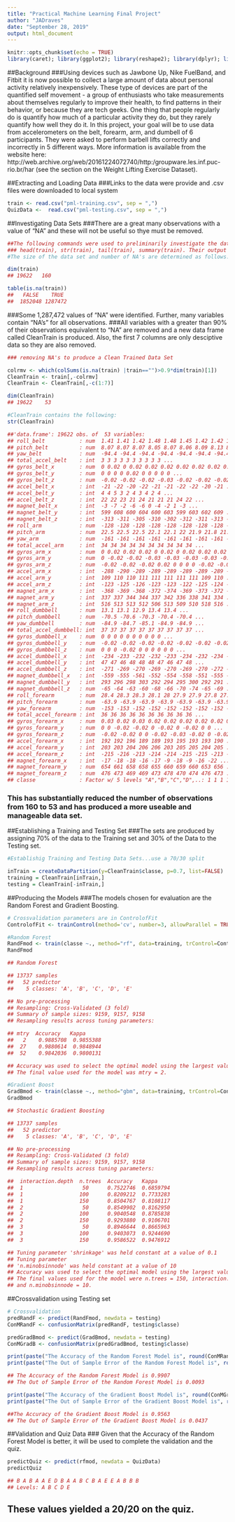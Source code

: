---
title: "Practical Machine Learning Final Project"
author: "JADraves"
date: "September 28, 2019"
output: html_document
---

```{r setup, eval=FALSE}
knitr::opts_chunk$set(echo = TRUE)
library(caret); library(ggplot2); library(reshape2); library(dplyr); library(gbm)
```

##Background 
###Using devices such as Jawbone Up, Nike FuelBand, and Fitbit it is now possible to collect a large amount of data about personal activity relatively inexpensively. These type of devices are part of the quantified self movement - a group of enthusiasts who take measurements about themselves regularly to improve their health, to find patterns in their behavior, or because they are tech geeks. One thing that people regularly do is quantify how much of a particular activity they do, but they rarely quantify how well they do it. In this project, your goal will be to use data from accelerometers on the belt, forearm, arm, and dumbell of 6 participants. They were asked to perform barbell lifts correctly and incorrectly in 5 different ways. More information is available from the website here: http://web.archive.org/web/20161224072740/http:/groupware.les.inf.puc-rio.br/har (see the section on the Weight Lifting Exercise Dataset).

##Extracting and Loading Data
###Links to the data were provide and .csv files were downloaded to local system
```{r Extracting and loading data, eval=FALSE}
train <- read.csv("pml-training.csv", sep = ",")
QuizData <-  read.csv("pml-testing.csv", sep = ",")
```


##Investigating Data Sets
###There are a great many observations with a value of "NA" and these will not be useful so thye must be removed.
```{r Investigating Data Sets, eval=FALSE}
##The following commands were used to preliminarily investigate the data, data types, and levels.
### head(train), str(train), tail(train), summary(train). Their output is not included due to length.
#The size of the data set and number of NA's are determined as follows:

dim(train)
## 19622   160

table(is.na(train))
##   FALSE    TRUE 
##  1852048 1287472 
```

###Some 1,287,472 values of "NA" were identified.  Further, many variables contain "NA's" for all observations. 
###All variables with a greater than 90% of their observations equivalent to "NA" are removed and a new data frame called CleanTrain is produced.  Also, the first 7 columns are only desciptive data so they are also removed.

```{r Producing a Clean Data Set, eval=FALSE}
### removing NA's to produce a Clean Trained Data Set

colrmv <- which(colSums(is.na(train) |train=="")>0.9*dim(train)[1])
CleanTrain <- train[,-colrmv]
CleanTrain <- CleanTrain[,-c(1:7)]

dim(CleanTrain)
## 19622    53

#CleanTrain contains the following:
str(CleanTrain)

##'data.frame':	19622 obs. of  53 variables:
## roll_belt           : num  1.41 1.41 1.42 1.48 1.48 1.45 1.42 1.42 1.43 1.45 ...
## pitch_belt          : num  8.07 8.07 8.07 8.05 8.07 8.06 8.09 8.13 8.16 8.17 ...
## yaw_belt            : num  -94.4 -94.4 -94.4 -94.4 -94.4 -94.4 -94.4 -94.4 -94.4 -94.4 ...
## total_accel_belt    : int  3 3 3 3 3 3 3 3 3 3 ...
## gyros_belt_x        : num  0 0.02 0 0.02 0.02 0.02 0.02 0.02 0.02 0.03 ...
## gyros_belt_y        : num  0 0 0 0 0.02 0 0 0 0 0 ...
## gyros_belt_z        : num  -0.02 -0.02 -0.02 -0.03 -0.02 -0.02 -0.02 -0.02 -0.02 0 ...
## accel_belt_x        : int  -21 -22 -20 -22 -21 -21 -22 -22 -20 -21 ...
## accel_belt_y        : int  4 4 5 3 2 4 3 4 2 4 ...
## accel_belt_z        : int  22 22 23 21 24 21 21 21 24 22 ...
## magnet_belt_x       : int  -3 -7 -2 -6 -6 0 -4 -2 1 -3 ...
## magnet_belt_y       : int  599 608 600 604 600 603 599 603 602 609 ...
## magnet_belt_z       : int  -313 -311 -305 -310 -302 -312 -311 -313 -312 -308 ...
## roll_arm            : num  -128 -128 -128 -128 -128 -128 -128 -128 -128 -128 ...
## pitch_arm           : num  22.5 22.5 22.5 22.1 22.1 22 21.9 21.8 21.7 21.6 ...
## yaw_arm             : num  -161 -161 -161 -161 -161 -161 -161 -161 -161 -161 ...
## total_accel_arm     : int  34 34 34 34 34 34 34 34 34 34 ...
## gyros_arm_x         : num  0 0.02 0.02 0.02 0 0.02 0 0.02 0.02 0.02 ...
## gyros_arm_y         : num  0 -0.02 -0.02 -0.03 -0.03 -0.03 -0.03 -0.02 -0.03 -0.03 ...
## gyros_arm_z         : num  -0.02 -0.02 -0.02 0.02 0 0 0 0 -0.02 -0.02 ...
## accel_arm_x         : int  -288 -290 -289 -289 -289 -289 -289 -289 -288 -288 ...
## accel_arm_y         : int  109 110 110 111 111 111 111 111 109 110 ...
## accel_arm_z         : int  -123 -125 -126 -123 -123 -122 -125 -124 -122 -124 ...
## magnet_arm_x        : int  -368 -369 -368 -372 -374 -369 -373 -372 -369 -376 ...
## magnet_arm_y        : int  337 337 344 344 337 342 336 338 341 334 ...
## magnet_arm_z        : int  516 513 513 512 506 513 509 510 518 516 ...
## roll_dumbbell       : num  13.1 13.1 12.9 13.4 13.4 ...
## pitch_dumbbell      : num  -70.5 -70.6 -70.3 -70.4 -70.4 ...
## yaw_dumbbell        : num  -84.9 -84.7 -85.1 -84.9 -84.9 ...
## total_accel_dumbbell: int  37 37 37 37 37 37 37 37 37 37 ...
## gyros_dumbbell_x    : num  0 0 0 0 0 0 0 0 0 0 ...
## gyros_dumbbell_y    : num  -0.02 -0.02 -0.02 -0.02 -0.02 -0.02 -0.02 -0.02 -0.02 -0.02 ...
## gyros_dumbbell_z    : num  0 0 0 -0.02 0 0 0 0 0 0 ...
## accel_dumbbell_x    : int  -234 -233 -232 -232 -233 -234 -232 -234 -232 -235 ...
## accel_dumbbell_y    : int  47 47 46 48 48 48 47 46 47 48 ...
## accel_dumbbell_z    : int  -271 -269 -270 -269 -270 -269 -270 -272 -269 -270 ...
## magnet_dumbbell_x   : int  -559 -555 -561 -552 -554 -558 -551 -555 -549 -558 ...
## magnet_dumbbell_y   : int  293 296 298 303 292 294 295 300 292 291 ...
## magnet_dumbbell_z   : num  -65 -64 -63 -60 -68 -66 -70 -74 -65 -69 ...
## roll_forearm        : num  28.4 28.3 28.3 28.1 28 27.9 27.9 27.8 27.7 27.7 ...
## pitch_forearm       : num  -63.9 -63.9 -63.9 -63.9 -63.9 -63.9 -63.9 -63.8 -63.8 -63.8 ...
## yaw_forearm         : num  -153 -153 -152 -152 -152 -152 -152 -152 -152 -152 ...
## total_accel_forearm : int  36 36 36 36 36 36 36 36 36 36 ...
## gyros_forearm_x     : num  0.03 0.02 0.03 0.02 0.02 0.02 0.02 0.02 0.03 0.02 ...
## gyros_forearm_y     : num  0 0 -0.02 -0.02 0 -0.02 0 -0.02 0 0 ...
## gyros_forearm_z     : num  -0.02 -0.02 0 0 -0.02 -0.03 -0.02 0 -0.02 -0.02 ...
## accel_forearm_x     : int  192 192 196 189 189 193 195 193 193 190 ...
## accel_forearm_y     : int  203 203 204 206 206 203 205 205 204 205 ...
## accel_forearm_z     : int  -215 -216 -213 -214 -214 -215 -215 -213 -214 -215 ...
## magnet_forearm_x    : int  -17 -18 -18 -16 -17 -9 -18 -9 -16 -22 ...
## magnet_forearm_y    : num  654 661 658 658 655 660 659 660 653 656 ...
## magnet_forearm_z    : num  476 473 469 469 473 478 470 474 476 473 ...
## classe              : Factor w/ 5 levels "A","B","C","D",..: 1 1 1 1 1 1 1 1 1 1 ...
```
### This has substantially reduced the number of observations from 160 to 53 and has produced a more useable and manageable data set.

##Establishing a Training and Testing Set
###The sets are produced by assigning 70% of the data to the Training set and 30% of the Data to the Testing set.

```{r Establishing Training and Testing Data Sets, eval=FALSE}
#Establishig Training and Testing Data Sets...use a 70/30 split

inTrain = createDataPartition(y=CleanTrain$classe, p=0.7, list=FALSE)
training = CleanTrain[inTrain,]
testing = CleanTrain[-inTrain,]
```

##Producing the Models
###The models chosen for evaluation are the Random Forest and Gradient Boosting. 
```{r Models, eval=FALSE}
# Crossvalidation parameters are in ControlofFit
ControlofFit <- trainControl(method='cv', number=3, allowParallel = TRUE)

#Random Forest
RandFmod <- train(classe ~., method="rf", data=training, trControl=ControlofFit)
RandFmod

## Random Forest 

## 13737 samples
##   52 predictor
##    5 classes: 'A', 'B', 'C', 'D', 'E' 

## No pre-processing
## Resampling: Cross-Validated (3 fold) 
## Summary of sample sizes: 9159, 9157, 9158 
## Resampling results across tuning parameters:

## mtry  Accuracy   Kappa    
##   2    0.9885708  0.9855388
##  27    0.9880614  0.9848944
##  52    0.9842036  0.9800131

## Accuracy was used to select the optimal model using the largest value.
## The final value used for the model was mtry = 2.

#Gradient Boost
GradBmod <- train(classe ~., method="gbm", data=training, trControl=ControlofFit, verbose=FALSE)
GradBmod

## Stochastic Gradient Boosting 

## 13737 samples
##   52 predictor
##    5 classes: 'A', 'B', 'C', 'D', 'E' 

## No pre-processing
## Resampling: Cross-Validated (3 fold) 
## Summary of sample sizes: 9159, 9157, 9158 
## Resampling results across tuning parameters:

##  interaction.depth  n.trees  Accuracy   Kappa    
##  1                   50      0.7522746  0.6859794
##  1                  100      0.8209212  0.7733283
##  1                  150      0.8504767  0.8108117
##  2                   50      0.8549902  0.8162950
##  2                  100      0.9040548  0.8785838
##  2                  150      0.9293880  0.9106701
##  3                   50      0.8946644  0.8665963
##  3                  100      0.9403073  0.9244690
##  3                  150      0.9586522  0.9476912

## Tuning parameter 'shrinkage' was held constant at a value of 0.1
## Tuning parameter
## 'n.minobsinnode' was held constant at a value of 10
## Accuracy was used to select the optimal model using the largest value.
## The final values used for the model were n.trees = 150, interaction.depth = 3, shrinkage = 0.1
## and n.minobsinnode = 10.
```

##Crossvalidation using Testing set

```{r CrossValidation, eval=FALSE}
# Crossvalidation
predRandF <- predict(RandFmod, newdata = testing)
ConMRandF <- confusionMatrix(predRandF, testing$classe)

predGradBmod <- predict(GradBmod, newdata = testing)
ConMGradB <- confusionMatrix(predGradBmod, testing$classe)

print(paste("The Accuracy of the Random Forest Model is", round(ConMRandF$overall[1], 4)), quote=FALSE)
print(paste("The Out of Sample Error of the Random Forest Model is", round(1-ConMRandF$overall[1], 4)), quote=FALSE)

## The Accuracy of the Random Forest Model is 0.9907
## The Out of Sample Error of the Random Forest Model is 0.0093

print(paste("The Accuracy of the Gradient Boost Model is", round(ConMGradB$overall[1], 4)), quote=FALSE)
print(paste("The Out of Sample Error of the Gradient Boost Model is", round(1-ConMGradB$overall[1], 4)), quote=FALSE)

##The Accuracy of the Gradient Boost Model is 0.9563
## The Out of Sample Error of the Gradient Boost Model is 0.0437
```


##Validation and Quiz Data
### Given that the Accuracy of the Random Forest Model is better, it will be used to complete the validation and the quiz.

```{r Validation and Quiz, eval=FALSE}
predictQuiz <- predict(rfmod, newdata = QuizData)
predictQuiz

## B A B A A E D B A A B C B A E E A B B B
## Levels: A B C D E
```

## These values yielded a 20/20 on the quiz.
